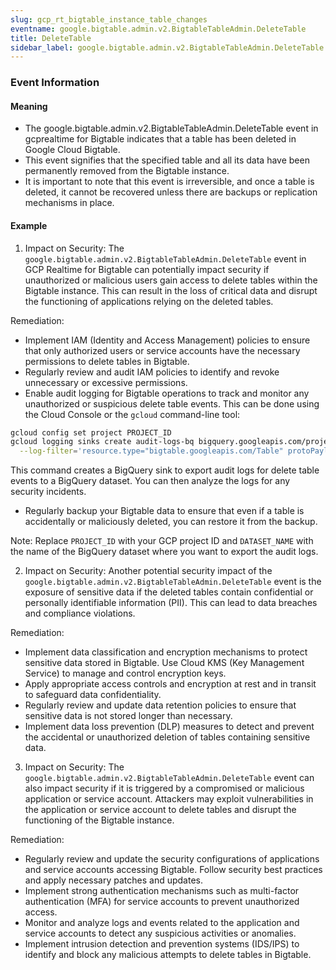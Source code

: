 ```yaml
--- 
slug: gcp_rt_bigtable_instance_table_changes
eventname: google.bigtable.admin.v2.BigtableTableAdmin.DeleteTable
title: DeleteTable
sidebar_label: google.bigtable.admin.v2.BigtableTableAdmin.DeleteTable
---
```

                       
### Event Information

#### Meaning

- The google.bigtable.admin.v2.BigtableTableAdmin.DeleteTable event in gcprealtime for Bigtable indicates that a table has been deleted in Google Cloud Bigtable.
- This event signifies that the specified table and all its data have been permanently removed from the Bigtable instance.
- It is important to note that this event is irreversible, and once a table is deleted, it cannot be recovered unless there are backups or replication mechanisms in place.

#### Example

1. Impact on Security: The `google.bigtable.admin.v2.BigtableTableAdmin.DeleteTable` event in GCP Realtime for Bigtable can potentially impact security if unauthorized or malicious users gain access to delete tables within the Bigtable instance. This can result in the loss of critical data and disrupt the functioning of applications relying on the deleted tables.

Remediation:
- Implement IAM (Identity and Access Management) policies to ensure that only authorized users or service accounts have the necessary permissions to delete tables in Bigtable.
- Regularly review and audit IAM policies to identify and revoke unnecessary or excessive permissions.
- Enable audit logging for Bigtable operations to track and monitor any unauthorized or suspicious delete table events. This can be done using the Cloud Console or the `gcloud` command-line tool:

```bash
gcloud config set project PROJECT_ID
gcloud logging sinks create audit-logs-bq bigquery.googleapis.com/projects/PROJECT_ID/datasets/DATASET_NAME \
  --log-filter='resource.type="bigtable.googleapis.com/Table" protoPayload.methodName="google.bigtable.admin.v2.BigtableTableAdmin.DeleteTable"'
```

This command creates a BigQuery sink to export audit logs for delete table events to a BigQuery dataset. You can then analyze the logs for any security incidents.

- Regularly backup your Bigtable data to ensure that even if a table is accidentally or maliciously deleted, you can restore it from the backup.

Note: Replace `PROJECT_ID` with your GCP project ID and `DATASET_NAME` with the name of the BigQuery dataset where you want to export the audit logs.

2. Impact on Security: Another potential security impact of the `google.bigtable.admin.v2.BigtableTableAdmin.DeleteTable` event is the exposure of sensitive data if the deleted tables contain confidential or personally identifiable information (PII). This can lead to data breaches and compliance violations.

Remediation:
- Implement data classification and encryption mechanisms to protect sensitive data stored in Bigtable. Use Cloud KMS (Key Management Service) to manage and control encryption keys.
- Apply appropriate access controls and encryption at rest and in transit to safeguard data confidentiality.
- Regularly review and update data retention policies to ensure that sensitive data is not stored longer than necessary.
- Implement data loss prevention (DLP) measures to detect and prevent the accidental or unauthorized deletion of tables containing sensitive data.

3. Impact on Security: The `google.bigtable.admin.v2.BigtableTableAdmin.DeleteTable` event can also impact security if it is triggered by a compromised or malicious application or service account. Attackers may exploit vulnerabilities in the application or service account to delete tables and disrupt the functioning of the Bigtable instance.

Remediation:
- Regularly review and update the security configurations of applications and service accounts accessing Bigtable. Follow security best practices and apply necessary patches and updates.
- Implement strong authentication mechanisms such as multi-factor authentication (MFA) for service accounts to prevent unauthorized access.
- Monitor and analyze logs and events related to the application and service accounts to detect any suspicious activities or anomalies.
- Implement intrusion detection and prevention systems (IDS/IPS) to identify and block any malicious attempts to delete tables in Bigtable.


 